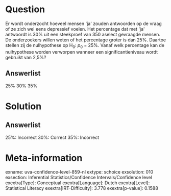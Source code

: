 Question
========

Er wordt onderzocht hoeveel mensen \'ja\' zouden antwoorden op de vraag
of ze zich wel eens depressief voelen. Het percentage dat met \'ja\'
antwoordt is 30% uit een steekproef van 350 aselect gevraagde mensen. De
onderzoekers willen weten of het percentage groter is dan 25%. Daartoe
stellen zij de nulhypothese op H~0~: *p*~0~ = 25%. Vanaf welk percentage
kan de nulhypothese worden verworpen wanneer een significantieniveau
wordt gebruikt van 2,5%?

Answerlist
----------

25%
30%
35%

Solution
========

Answerlist
----------

25%: Incorrect
30%: Correct
35%: Incorrect

Meta-information
================
exname: uva-confidence-level-859-nl
extype: schoice
exsolution: 010
exsection: Inferential Statistics/Confidence Intervals/Confidence level
exextra[Type]: Conceptual
exextra[Language]: Dutch
exextra[Level]: Statistical Literacy
exextra[IRT-Difficulty]: 3.778
exextra[p-value]: 0.1588
